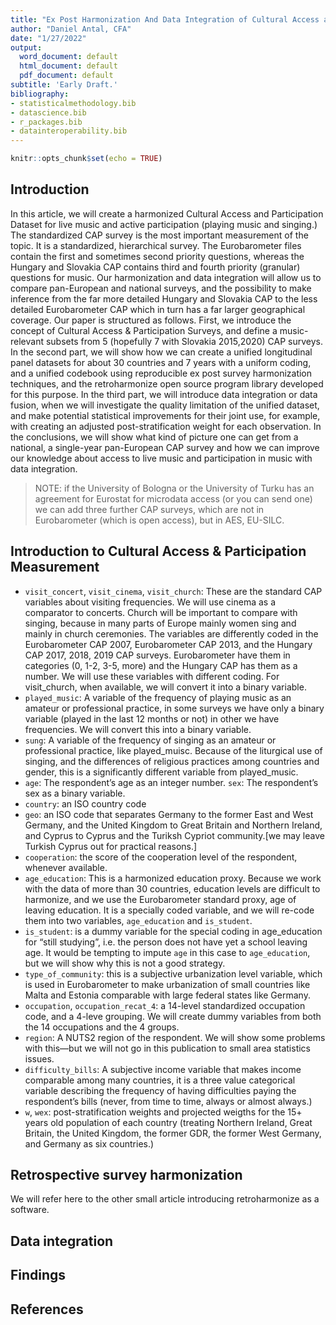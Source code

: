 ```yaml
---
title: "Ex Post Harmonization And Data Integration of Cultural Access and Participation Surveys"
author: "Daniel Antal, CFA"
date: "1/27/2022"
output:
  word_document: default
  html_document: default
  pdf_document: default
subtitle: 'Early Draft.'
bibliography:
- statisticalmethodology.bib
- datascience.bib
- r_packages.bib
- datainteroperability.bib
---
```


```r
knitr::opts_chunk$set(echo = TRUE)
```

## Introduction


In this article, we will create a harmonized Cultural Access and Participation Dataset for live music and active participation (playing music and singing.)  The standardized CAP survey is the most important measurement of the topic.  It is a standardized, hierarchical survey. The Eurobarometer files contain the first and sometimes second priority questions, whereas the Hungary and Slovakia CAP contains third and fourth priority (granular) questions for music. 
Our harmonization and data integration will allow us to compare pan-European and national surveys, and the possibility to make inference from the far more detailed Hungary and Slovakia CAP to the less detailed Eurobarometer CAP which in turn has a far larger geographical coverage. 
Our paper is structured as follows.  First, we introduce the concept of Cultural Access & Participation Surveys, and define a music-relevant subsets from 5 (hopefully 7 with Slovakia 2015,2020) CAP surveys. In the second part, we will show how we can create a unified longitudinal panel datasets for about 30 countries and 7 years with a uniform coding, and a unified codebook using reproducible ex post survey harmonization techniques, and the retroharmonize open source program library developed for this purpose. In the third part, we will introduce data integration or data fusion, when we will investigate the quality limitation of the unified dataset, and make potential statistical improvements for their joint use, for example, with creating an adjusted post-stratification weight for each observation.
In the conclusions, we will show what kind of picture one can get from a national, a single-year pan-European CAP survey and how we can improve our knowledge about access to live music and participation in music with data integration.

> NOTE: if the University of Bologna or the University of Turku has an agreement for Eurostat for microdata access (or you can send one) we can add three further CAP surveys, which are not in Eurobarometer (which is open access), but in AES, EU-SILC.


## Introduction to Cultural Access & Participation Measurement

- `visit_concert`, `visit_cinema`, `visit_church`:  These are the standard CAP variables about visiting frequencies.  We will use cinema as a comparator to concerts. Church will be important to compare with singing, because in many parts of Europe mainly women sing and mainly in church ceremonies. The variables are differently coded in the Eurobarometer CAP 2007, Eurobarometer CAP 2013, and the Hungary CAP 2017, 2018, 2019 CAP surveys. Eurobarometer have them in categories (0, 1-2, 3-5, more) and the Hungary CAP has them as a number.  We will use these variables with different coding.  For visit_church, when available, we will convert it into a binary variable.
- `played_music`:  A variable of the frequency of playing music as an amateur or professional practice, in some surveys we have only a binary variable (played in the last 12 months or not) in other we have frequencies. We will convert this into a binary variable. 
- `sung`: A variable of the frequency of singing as an amateur or professional practice, like played_muisc. Because of the liturgical use of singing, and the differences of religious practices among countries and gender, this is a significantly different variable from played_music.
- `age`: The respondent’s age as an integer number. 
`sex`: The respondent’s sex as a binary variable. 
- `country`:  an ISO country code
- `geo`: an ISO code that separates Germany to the former East and West Germany, and the United Kingdom to Great Britain and Northern Ireland, and Cyprus to Cyprus and the Turiksh Cypriot community.[we may leave Turkish Cyprus out for practical reasons.]
- `cooperation`: the score of the cooperation level of the respondent, whenever available. 
- `age_education`: This is a harmonized education proxy. Because we work with the data of more than 30 countries, education levels are difficult to harmonize, and we use the Eurobarometer standard proxy, age of leaving education.   It is a specially coded variable, and we will re-code them into two variables, `age_education` and `is_student`. 
- `is_student`: is a dummy variable for the special coding in age_education for “still studying”,  i.e. the person does not have yet a school leaving age. It would be tempting to impute `age` in this case to `age_education`, but we will show why this is not a good strategy.
- `type_of_community`: this is a subjective urbanization level variable, which is used in Eurobarometer to make urbanization of small countries like Malta and Estonia comparable with large federal states like Germany. 
- `occupation`, `occupation_recat_4`: a 14-level standardized occupation code, and a 4-leve grouping.  We will create dummy variables from both the 14 occupations and the 4 groups.
- `region`:  A NUTS2 region of the respondent.  We will show some problems with this---but we will not go in this publication to small area statistics issues. 
- `difficulty_bills`:  A subjective income variable that makes income comparable among many countries, it is a three value categorical variable describing the frequency of having difficulties paying the respondent’s bills (never, from time to time, always or almost always.)
- `w`, `wex`:  post-stratification weights and projected weigths for the 15+ years old population of each country (treating Northern Ireland, Great Britain, the United Kingdom, the former GDR, the former West Germany, and Germany as six countries.)



## Retrospective survey harmonization

We will refer here to the other small article introducing retroharmonize as a software.

## Data integration

## Findings




## References


